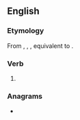 ==English==

===Etymology===
From {{inh|en|enm|waiteth}}, {{m|enm|waiteþ}}, {{m|enm|waitet}}, equivalent to {{suffix|en|wait|eth}}.

===Verb===
{{head|en|verb form}}

# {{en-archaic third-person singular of|wait}}

===Anagrams===
* {{anagrams|en|a=aehittw|Thwaite|thwaite}}